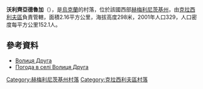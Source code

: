 {{coord|49|43|32|N|26|41|19|E|scale:100000|display=title}}

'''沃利齊亞德魯加'''（{{lang-uk|Волиця Друга}}），是[[烏克蘭|烏克蘭]]的村落，位於該國西部[[赫梅利尼茨基州|赫梅利尼茨基州]]，由[[克拉西利夫區|克拉西利夫區]]負責管轄，面積2.16平方公里，海拔高度298米，2001年人口329，人口密度每平方公里152.1人。

==參考資料==
*[http://w1.c1.rada.gov.ua/pls/z7502/A005?rdat1=02.01.2014&rf7571=36301 Волиця Друга] {{Wayback|url=http://w1.c1.rada.gov.ua/pls/z7502/A005?rdat1=02.01.2014&rf7571=36301 |date=20140104204528 }}
* [http://weather.in.ua/ua/hmel'nickaja/4383 Погода в селі Волиця Друга] {{Wayback|url=http://weather.in.ua/ua/hmel%27nickaja/4383 |date=20111220140152 }}

{{DEFAULTSORT:Волиця Друга}}
[[Category:赫梅利尼茨基州村落|Category:赫梅利尼茨基州村落]]
[[Category:克拉西利夫區村落|Category:克拉西利夫區村落]]


{{Khmelnytskyi-geo-stub}}
